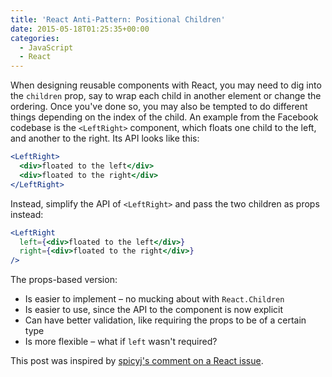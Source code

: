 ```yaml
---
title: 'React Anti-Pattern: Positional Children'
date: 2015-05-18T01:25:35+00:00
categories:
  - JavaScript
  - React
---
```


When designing reusable components with React, you may need to dig into the `children` prop, say to wrap each child in another element or change the ordering. Once you've done so, you may also be tempted to do different things depending on the index of the child. An example from the Facebook codebase is the `<LeftRight>` component, which floats one child to the left, and another to the right. Its API looks like this:

```jsx
<LeftRight>
  <div>floated to the left</div>
  <div>floated to the right</div>
</LeftRight>
```

Instead, simplify the API of `<LeftRight>` and pass the two children as props instead:

```jsx
<LeftRight
  left={<div>floated to the left</div>}
  right={<div>floated to the right</div>}
/>
```

The props-based version:

- Is easier to implement &#8211; no mucking about with `React.Children`
- Is easier to use, since the API to the component is now explicit
- Can have better validation, like requiring the props to be of a certain type
- Is more flexible &#8211; what if `left` wasn't required?

This post was inspired by [spicyj's comment on a React issue][1].

[1]: https://github.com/facebook/react/issues/2956#issuecomment-90791665
